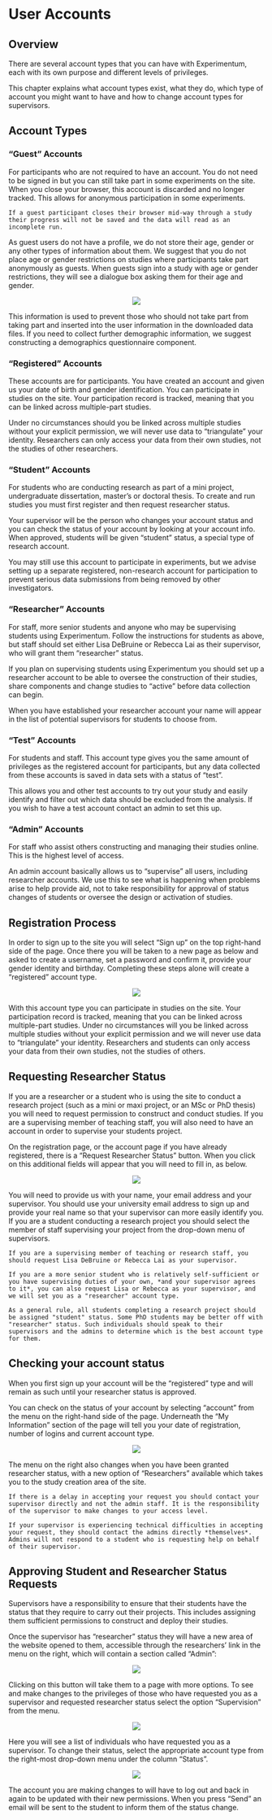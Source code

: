 # User Accounts {#accounts}

## Overview

There are several account types that you can have with Experimentum, each with its own purpose and different levels of privileges. 

This chapter explains what account types exist, what they do, which type of account you might want to have and how to change account types for supervisors.

## Account Types

### "Guest" Accounts

For participants who are not required to have an account. You do not need to be signed in but you can still take part in some experiments on the site. When you close your browser, this account is discarded and no longer tracked. This allows for anonymous participation in some experiments. 

```block
If a guest participant closes their browser mid-way through a study their progress will not be saved and the data will read as an incomplete run.
```

As guest users do not have a profile, we do not store their age, gender or any other types of information about them. We suggest that you do not place age or gender restrictions on studies where participants take part anonymously as guests. When guests sign into a study with age or gender restrictions, they will see a dialogue box asking them for their age and gender. 

<center>![](images/screenshots/guest_dialogue.png)</center>

This information is used to prevent those who should not take part from taking part and inserted into the user information in the downloaded data files. If you need to collect further demographic information, we suggest constructing a demographics questionnaire component. 

### "Registered" Accounts 

These accounts are for participants. You have created an account and given us your date of birth and gender identification. You can participate in studies on the site. Your participation record is tracked, meaning that you can be linked across multiple-part studies. 

Under no circumstances should you be linked across multiple studies without your explicit permission, we will never use data to "triangulate" your identity. Researchers can only access your data from their own studies, not the studies of other researchers. 

### "Student" Accounts

For students who are conducting research as part of a mini project, undergraduate dissertation, master's or doctoral thesis. To create and run studies you must first register and then request researcher status. 

Your supervisor will be the person who changes your account status and you can check the status of your account by looking at your account info. When approved, students will be given "student" status, a special type of research account.

You may still use this account to participate in experiments, but we advise setting up a separate registered, non-research account for participation to prevent serious data submissions from being removed by other investigators.

### "Researcher" Accounts

For staff, more senior students and anyone who may be supervising students using Experimentum. Follow the instructions for students as above, but staff should set either Lisa DeBruine or Rebecca Lai as their supervisor, who will grant them "researcher" status. 

If you plan on supervising students using Experimentum you should set up a researcher account to be able to oversee the construction of their studies, share components and change studies to "active" before data collection can begin. 

When you have established your researcher account your name will appear in the list of potential supervisors for students to choose from.

### "Test" Accounts 

For students and staff. This account type gives you the same amount of privileges as the registered account for participants, but any data collected from these accounts is saved in data sets with a status of "test". 

This allows you and other test accounts to try out your study and easily identify and filter out which data should be excluded from the analysis. If you wish to have a test account contact an admin to set this up.

### "Admin" Accounts

For staff who assist others constructing and managing their studies online. This is the highest level of access.

An admin account basically allows us to "supervise" all users, including researcher accounts. We use this to see what is happening when problems arise to help provide aid, not to take responsibility for approval of status changes of students or oversee the design or activation of studies.

## Registration Process

In order to sign up to the site you will select "Sign up" on the top right-hand side of the page. Once there you will be taken to a new page as below and asked to create a username, set a password and confirm it, provide your gender identity and birthday. Completing these steps alone will create a "registered" account type. 

<center>![](images/screenshots/register.png)</center>
 
With this account type you can participate in studies on the site. Your participation record is tracked, meaning that you can be linked across multiple-part studies. Under no circumstances will you be linked across multiple studies without your explicit permission and we will never use data to "triangulate" your identity. Researchers and students can only access your data from their own studies, not the studies of others.

## Requesting Researcher Status

If you are a researcher or a student who is using the site to conduct a research project (such as a mini or maxi project, or an MSc or PhD thesis) you will need to request permission to construct and conduct studies. If you are a supervising member of teaching staff, you will also need to have an account in order to supervise your students project.

On the registration page, or the account page if you have already registered, there is a "Request Researcher Status" button. When you click on this additional fields will appear that you will need to fill in, as below.

<center>![](images/screenshots/requesting_status.png)</center>

You will need to provide us with your name, your email address and your supervisor. You should use your university email address to sign up and provide your real name so that your supervisor can more easily identify you. If you are a student conducting a research project you should select the member of staff supervising your project from the drop-down menu of supervisors. 

```block
If you are a supervising member of teaching or research staff, you should request Lisa DeBruine or Rebecca Lai as your supervisor. 

If you are a more senior student who is relatively self-sufficient or you have supervising duties of your own, *and your supervisor agrees to it*, you can also request Lisa or Rebecca as your supervisor, and we will set you as a "researcher" account type.

As a general rule, all students completing a research project should be assigned "student" status. Some PhD students may be better off with "researcher" status. Such individuals should speak to their supervisors and the admins to determine which is the best account type for them.
```

## Checking your account status

When you first sign up your account will be the "registered" type and will remain as such until your researcher status is approved. 

You can check on the status of your account by selecting "account" from the menu on the right-hand side of the page. Underneath the "My Information" section of the page will tell you your date of registration, number of logins and current account type.

<center>![](images/screenshots/check_status.png)</center>

The menu on the right also changes when you have been granted researcher status, with a new option of "Researchers" available which takes you to the study creation area of the site.

```block
If there is a delay in accepting your request you should contact your supervisor directly and not the admin staff. It is the responsibility of the supervisor to make changes to your access level.

If your supervisor is experiencing technical difficulties in accepting your request, they should contact the admins directly *themselves*. Admins will not respond to a student who is requesting help on behalf of their supervisor.
```

## Approving Student and Researcher Status Requests

Supervisors have a responsibility to ensure that their students have the status that they require to carry out their projects. This includes assigning them sufficient permissions to construct and deploy their studies. 

Once the supervisor has "researcher" status they will have a new area of the website opened to them, accessible through the researchers' link in the menu on the right, which will contain a section called "Admin": 

<center>![](images/screenshots/admin_button.png)</center>

Clicking on this button will take them to a page with more options. To see and make changes to the privileges of those who have requested you as a supervisor and requested researcher status select the option "Supervision" from the menu.

<center>![](images/screenshots/admin_options.png)</center>

Here you will see a list of individuals who have requested you as a supervisor. To change their status, select the appropriate account type from the right-most drop-down menu under the column "Status".

<center>![](images/screenshots/status_bar.png)</center>

The account you are making changes to will have to log out and back in again to be updated with their new permissions. When you press "Send" an email will be sent to the student to inform them of the status change.



